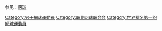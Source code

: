 {{Catnav|頁面分類|人物|各職業人物|运动员|网球运动员}}
{{Catnav|頁面分類|...|球類運動|網球|网球运动员}}

参见：[[网球|网球]]

[[Category:男子網球運動員|Category:男子網球運動員]]
[[Category:职业网球联合会|Category:职业网球联合会]]
[[Category:世界排名第一的網球運動員|Category:世界排名第一的網球運動員]]